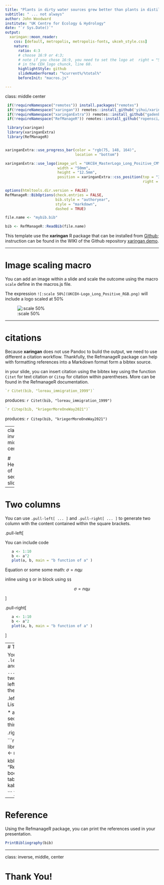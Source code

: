 ---
title: "Plants in dirty water sources grew better than plants in distilled water"
subtitle: " ... not always"
author: John Woodward 
institute: "UK Centre for Ecology & Hydrology"
date: "`r Sys.Date()`"
output:
  xaringan::moon_reader:
    css: [default, metropolis, metropolis-fonts, ukceh_style.css]
    nature:
      ratio: 4:3 
      # choose 16:9 or 4:3; 
      # note if you chose 16:9, you need to set the logo at  right = "50em" instead of "35em" 
      # in the CEH_logo chunck, line 60.
      highlightStyle: github  
      slideNumberFormat: "%current%/%total%"
      beforeInit: "macros.js"

---
class: middle center
<!-- 
  This first part setup your R environment and use [xaringan] and [xaringanExtra] to build the slide and 
  add progress bar and UKCEH logo on each slide, except the title slide. Because xaringan does not use 
  Pandoc, we use [RefmanageR] to handle citation and reference from a .bib file.
  
  Colors and other CSS specifications used in this template are in the ukceh_style.css that 
  can be adapted or omitted from the css: listed in the YAML header.
  
  With xaringan, slide title are indicated with # and closed with --- 
  
  This template include a marcros.js file with only one macro so far for scaling images.
  the macro scale is called by adding :scale xx% in square bracket of your image
  (e.g., ![:scale 50%](UKCEH-Logo_Long_Positive_RGB.png) see below).
  
  
-->

```{r setup, echo = FALSE, message=FALSE, warning=FALSE}
 if(!requireNamespace("remotes")) install.packages("remotes")
 if(!requireNamespace("xaringan")) remotes::install_github('yihui/xaringan')
 if(!requireNamespace("xaringanExtra")) remotes::install_github("gadenbuie/xaringanExtra")
 if(!requireNamespace("RefManageR")) remotes::install_github("ropensci/RefManageR")

 library(xaringan)
 library(xaringanExtra)
 library(RefManageR)



```

```{r progressbar, echo = FALSE}
xaringanExtra::use_progress_bar(color = "rgb(75, 148, 164)", 
                                location = "bottom")
```

```{r CEH_logo, echo=FALSE} 
xaringanExtra::use_logo(image_url = "UKCEH_MasterLogo_Long_Positive_CMYK.svg", # "UKCEH-Logo_Long_Positive_RGB.png"
                        width = "50mm",
                        height = "12.5mm",
                        position = xaringanExtra::css_position(top = "31em", 
                                                               right = "35em"))
```

```{r citation_setup, include=FALSE}
options(htmltools.dir.version = FALSE)
RefManageR::BibOptions(check.entries = FALSE, 
                       bib.style = "authoryear", 
                       style = "markdown",
                       dashed = TRUE)

file.name <- "mybib.bib"

bib <- RefManageR::ReadBib(file.name)
```


This template use the **xaringan** R package that can be installed from [Github](https://github.com/yihui/xaringan);
instruction can be found in the WIKI of the Github repository
[xaringan demo](https://slides.yihui.org/xaringan/#1).

---

# Image scaling macro

You can add an image within a slide and scale the outcome using the macro `scale` define
in the macros.js file.

The expression `![:scale 50%](UKCEH-Logo_Long_Positive_RGB.png)` will include a logo scaled at 50%


![:scale 50%](UKCEH_MasterLogo_Long_Positive_CMYK.svg)


---


# citations

Because **xaringan** does not use Pandoc to build the output, we need to use different
a citation workflow. Thankfully, the RefmanageR package can help with formatting references
into a Markdown format form a bibtex source.

in your slide, you can insert citation using the bibtex key using the function `Citet` for text citation
or `Citep` for citation within parentheses. More can be found in the RefmanageR documentation.


```{r citation_text, eval=FALSE}
`r Citet(bib, "loreau_immigration_1999")`
```

produces: `r Citet(bib, "loreau_immigration_1999")` 

```{r citation_parentheses, eval=FALSE}
`r Citep(bib, "kriegerMoreOneWay2021")`
```

produces: `r Citep(bib, "kriegerMoreOneWay2021")`

---
class: inverse, middle, center

<!-- you can include a section break with the class: inverse and a section title -->

# Header of section slide

---

# Two columns

You can use `.pull-left[ ... ]` and `.pull-right[ ... ]` to generate two column 
with the content contained within the square brackets.

.pull-left[

 You can include code
 
```{r eval=FALSE, tidy=FALSE}
   a <- 1:10
   b <- a^2
   plot(a, b, main = "b function of a" )
```
 
  Equation or some some math: $\sigma = nq\mu$
  
  inline using `$` or in block using `$$`
 
  $$\sigma = nq\mu$$
 
]

.pull-right[

  
```{r eval=TRUE, echo=FALSE, tidy=FALSE}
   a <- 1:10
   b <- a^2
   plot(a, b, main = "b function of a" )
```

]

---
# Two columns

You can also use `.left-column[ ... ]` and `.right-column[ ... ]` to generate two columns 
with the left being 20% and the right 75%.


.left-column[ 
#### List

* a first thing
* a second thing
* a third
]

 
.right-column[
  
```{r eval=TRUE, echo=FALSE, tidy=FALSE}
library(kableExtra)
dt <- mtcars[1:5, 1:6]

kbl(dt, caption = "Recreating booktabs style table") %>%
kable_paper("hover")

```
]

---

# Reference

Using the RefmanageR package, you can print the references used in your
presentation.

```{r, results='asis', echo=FALSE, warning=FALSE, message=FALSE}
PrintBibliography(bib)
```

---
class: inverse, middle, center
<!-- Again you can use the inverse class to mark the end of the presentation -->

# Thank You!
